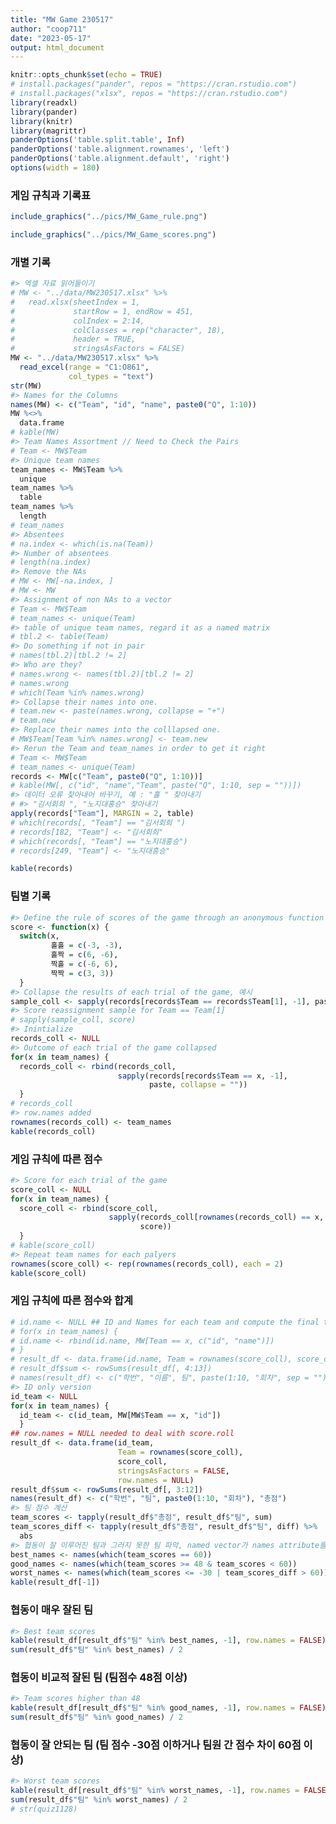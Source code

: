 ```yaml
---
title: "MW Game 230517"
author: "coop711"
date: "2023-05-17"
output: html_document
---
```


```r
knitr::opts_chunk$set(echo = TRUE)
# install.packages("pander", repos = "https://cran.rstudio.com")
# install.packages("xlsx", repos = "https://cran.rstudio.com")
library(readxl)
library(pander)
library(knitr)
library(magrittr)
panderOptions('table.split.table', Inf)
panderOptions('table.alignment.rownames', 'left')
panderOptions('table.alignment.default', 'right')
options(width = 180)
```

### 게임 규칙과 기록표

```r
include_graphics("../pics/MW_Game_rule.png")
```

```r
include_graphics("../pics/MW_Game_scores.png")
```

### 개별 기록

```r
#> 엑셀 자료 읽어들이기
# MW <- "../data/MW230517.xlsx" %>%
#   read.xlsx(sheetIndex = 1, 
#             startRow = 1, endRow = 451, 
#             colIndex = 2:14, 
#             colClasses = rep("character", 18), 
#             header = TRUE, 
#             stringsAsFactors = FALSE)
MW <- "../data/MW230517.xlsx" %>%
  read_excel(range = "C1:O861",
             col_types = "text")
str(MW)
#> Names for the Columns
names(MW) <- c("Team", "id", "name", paste0("Q", 1:10)) 
MW %<>% 
  data.frame
# kable(MW)
#> Team Names Assortment // Need to Check the Pairs
# Team <- MW$Team 
#> Unique team names
team_names <- MW$Team %>%
  unique 
team_names %>%
  table
team_names %>%
  length
# team_names
#> Absentees
# na.index <- which(is.na(Team)) 
#> Number of absentees
# length(na.index) 
#> Remove the NAs
# MW <- MW[-na.index, ] 
# MW <- MW
#> Assignment of non NAs to a vector
# Team <- MW$Team 
# team_names <- unique(Team)
#> table of unique team names, regard it as a named matrix
# tbl.2 <- table(Team) 
#> Do something if not in pair
# names(tbl.2)[tbl.2 != 2] 
#> Who are they?
# names.wrong <- names(tbl.2)[tbl.2 != 2]
# names.wrong
# which(Team %in% names.wrong)
#> Collapse their names into one. 
# team.new <- paste(names.wrong, collapse = "+") 
# team.new
#> Replace their names into the colllapsed one.
# MW$Team[Team %in% names.wrong] <- team.new 
#> Rerun the Team and team_names in order to get it right
# Team <- MW$Team 
# team_names <- unique(Team)
records <- MW[c("Team", paste0("Q", 1:10))]
# kable(MW[, c("id", "name","Team", paste("Q", 1:10, sep = ""))])
#> 데이터 오류 찾아내어 바꾸기, 예 : "홀 " 찾아내기
# #> "김서회희 ", "노지대홍승" 찾아내기
apply(records["Team"], MARGIN = 2, table)
# which(records[, "Team"] == "김서회희 ")
# records[182, "Team"] <- "김서회희"
# which(records[, "Team"] == "노지대홍승")
# records[249, "Team"] <- "노지대흥승"
```

```r
kable(records)
```

<P style = "page-break-before:always">

### 팀별 기록

```r
#> Define the rule of scores of the game through an anonymous function with switch
score <- function(x) {
  switch(x,
         홀홀 = c(-3, -3),
         홀짝 = c(6, -6),
         짝홀 = c(-6, 6),
         짝짝 = c(3, 3))
  }
#> Collapse the results of each trial of the game, 예시
sample_coll <- sapply(records[records$Team == records$Team[1], -1], paste, collapse = "") 
#> Score reassignment sample for Team == Team[1] 
# sapply(sample_coll, score) 
#> Inintialize 
records_coll <- NULL 
#> Outcome of each trial of the game collapsed
for(x in team_names) {
  records_coll <- rbind(records_coll, 
                        sapply(records[records$Team == x, -1], 
                               paste, collapse = ""))
  }
# records_coll
#> row.names added
rownames(records_coll) <- team_names 
kable(records_coll)
```

<P style = "page-break-always">


### 게임 규칙에 따른 점수

```r
#> Score for each trial of the game 
score_coll <- NULL 
for(x in team_names) {
  score_coll <- rbind(score_coll, 
                      sapply(records_coll[rownames(records_coll) == x, ], 
                             score))
  }
# kable(score_coll)
#> Repeat team names for each palyers
rownames(score_coll) <- rep(rownames(records_coll), each = 2) 
kable(score_coll)
```


<P style = "page-break-before:always">

### 게임 규칙에 따른 점수와 합계

```r
# id.name <- NULL ## ID and Names for each team and compute the final total scores
# for(x in team_names) {
# id.name <- rbind(id.name, MW[Team == x, c("id", "name")])
# }
# result_df <- data.frame(id.name, Team = rownames(score_coll), score_coll)
# result_df$sum <- rowSums(result_df[, 4:13])
# names(result_df) <- c("학번", "이름", 팀", paste(1:10, "회차", sep = ""), "총점")
#> ID only version
id_team <- NULL 
for(x in team_names) {
  id_team <- c(id_team, MW[MW$Team == x, "id"])
  }
## row.names = NULL needed to deal with score.roll
result_df <- data.frame(id_team, 
                        Team = rownames(score_coll), 
                        score_coll, 
                        stringsAsFactors = FALSE,
                        row.names = NULL) 
result_df$sum <- rowSums(result_df[, 3:12])
names(result_df) <- c("학번", "팀", paste0(1:10, "회차"), "총점")
#> 팀 점수 계산
team_scores <- tapply(result_df$"총점", result_df$"팀", sum)
team_scores_diff <- tapply(result_df$"총점", result_df$"팀", diff) %>%
  abs
#> 협동이 잘 이루어진 팀과 그러지 못한 팀 파악, named vector가 names attribute를 어떻게 내려보내는지 유의.
best_names <- names(which(team_scores == 60))
good_names <- names(which(team_scores >= 48 & team_scores < 60))
worst_names <- names(which(team_scores <= -30 | team_scores_diff > 60))
kable(result_df[-1])
```

###  협동이 매우 잘된 팀

```r
#> Best team scores
kable(result_df[result_df$"팀" %in% best_names, -1], row.names = FALSE) 
sum(result_df$"팀" %in% best_names) / 2
```

### 협동이 비교적 잘된 팀 (팀점수 48점 이상)

```r
#> Team scores higher than 48
kable(result_df[result_df$"팀" %in% good_names, -1], row.names = FALSE) 
sum(result_df$"팀" %in% good_names) / 2
```

### 협동이 잘 안되는 팀 (팀 점수 -30점 이하거나 팀원 간 점수 차이 60점 이상)

```r
#> Worst team scores
kable(result_df[result_df$"팀" %in% worst_names, -1], row.names = FALSE) 
sum(result_df$"팀" %in% worst_names) / 2
# str(quiz1128)
```

<!--
### Save and Exit

```r
names(result_df) <- c("id", "Team", paste0(1:10, "회차"), "Total")
saveRDS(result_df, file = "../R/MW230517.RDS")
save.image("./MW.RDada")
```
-->
